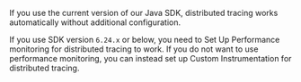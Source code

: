 If you use the current version of our Java SDK, distributed tracing works automatically without additional configuration.

If you use SDK version `6.24.x` or below, you need to <PlatformLink to="/performance/">Set Up Performance</PlatformLink> monitoring for distributed tracing to work. If you do not want to use performance monitoring, you can instead set up <PlatformLink to="/distributed-tracing/custom-instrumentation/">Custom Instrumentation</PlatformLink> for distributed tracing.
